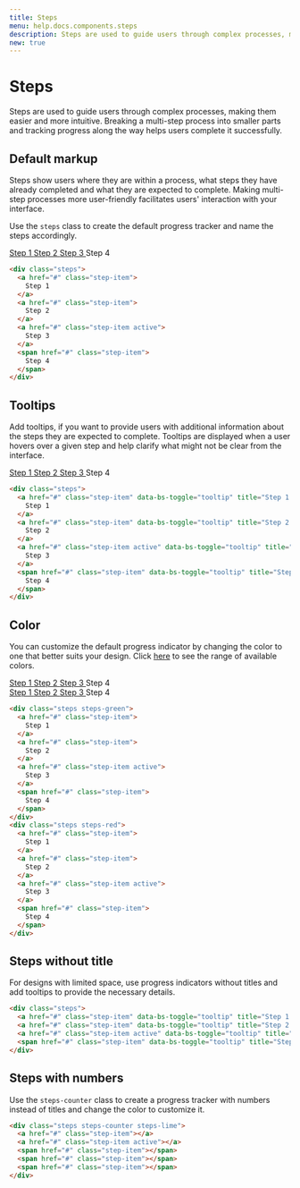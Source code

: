 ```yaml
---
title: Steps
menu: help.docs.components.steps
description: Steps are used to guide users through complex processes, making them easier and more intuitive. Breaking a multi-step process into smaller parts and tracking progress along the way helps users complete it successfully.
new: true
---
```


# Steps

Steps are used to guide users through complex processes, making them easier and more intuitive. Breaking a multi-step process into smaller parts and tracking progress along the way helps users complete it successfully.

## Default markup

Steps show users where they are within a process, what steps they have already completed and what they are expected to complete. Making multi-step processes more user-friendly facilitates users' interaction with your interface.

Use the `steps` class to create the default progress tracker and name the steps accordingly.

<Example>
<div class="steps">
  <a href="#" class="step-item">
    Step 1
  </a>
  <a href="#" class="step-item">
    Step 2
  </a>
  <a href="#" class="step-item active">
    Step 3
  </a>
  <span href="#" class="step-item">
    Step 4
  </span>
</div>
</Example>

~~~html
<div class="steps">
  <a href="#" class="step-item">
    Step 1
  </a>
  <a href="#" class="step-item">
    Step 2
  </a>
  <a href="#" class="step-item active">
    Step 3
  </a>
  <span href="#" class="step-item">
    Step 4
  </span>
</div>
~~~


## Tooltips

Add tooltips, if you want to provide users with additional information about the steps they are expected to complete. Tooltips are displayed when a user hovers over a given step and help clarify what might not be clear from the interface.

<Example>
<div class="steps">
  <a href="#" class="step-item" data-bs-toggle="tooltip" title="Step 1 description">
    Step 1
  </a>
  <a href="#" class="step-item" data-bs-toggle="tooltip" title="Step 2 description">
    Step 2
  </a>
  <a href="#" class="step-item active" data-bs-toggle="tooltip" title="Step 3 description">
    Step 3
  </a>
  <span href="#" class="step-item" data-bs-toggle="tooltip" title="Step 4 description">
    Step 4
  </span>
</div>
</Example>

~~~html
<div class="steps">
  <a href="#" class="step-item" data-bs-toggle="tooltip" title="Step 1 description">
    Step 1
  </a>
  <a href="#" class="step-item" data-bs-toggle="tooltip" title="Step 2 description">
    Step 2
  </a>
  <a href="#" class="step-item active" data-bs-toggle="tooltip" title="Step 3 description">
    Step 3
  </a>
  <span href="#" class="step-item" data-bs-toggle="tooltip" title="Step 4 description">
    Step 4
  </span>
</div>
~~~


## Color

You can customize the default progress indicator by changing the color to one that better suits your design. Click [here](colors) to see the range of available colors.

<Example>
<div class="steps steps-green">
  <a href="#" class="step-item">
    Step 1
  </a>
  <a href="#" class="step-item">
    Step 2
  </a>
  <a href="#" class="step-item active">
    Step 3
  </a>
  <span href="#" class="step-item">
    Step 4
  </span>
</div>
<div class="steps steps-red">
  <a href="#" class="step-item">
    Step 1
  </a>
  <a href="#" class="step-item">
    Step 2
  </a>
  <a href="#" class="step-item active">
    Step 3
  </a>
  <span href="#" class="step-item">
    Step 4
  </span>
</div>
</Example>

~~~html
<div class="steps steps-green">
  <a href="#" class="step-item">
    Step 1
  </a>
  <a href="#" class="step-item">
    Step 2
  </a>
  <a href="#" class="step-item active">
    Step 3
  </a>
  <span href="#" class="step-item">
    Step 4
  </span>
</div>
<div class="steps steps-red">
  <a href="#" class="step-item">
    Step 1
  </a>
  <a href="#" class="step-item">
    Step 2
  </a>
  <a href="#" class="step-item active">
    Step 3
  </a>
  <span href="#" class="step-item">
    Step 4
  </span>
</div>
~~~


## Steps without title

For designs with limited space, use progress indicators without titles and add tooltips to provide the necessary details.

<Example>
<div class="steps">
  <a href="#" class="step-item" data-bs-toggle="tooltip" title="Step 1 description"></a>
  <a href="#" class="step-item" data-bs-toggle="tooltip" title="Step 2 description"></a>
  <a href="#" class="step-item active" data-bs-toggle="tooltip" title="Step 3 description"></a>
  <span href="#" class="step-item" data-bs-toggle="tooltip" title="Step 4 description"></span>
</div>
</Example>

~~~html
<div class="steps">
  <a href="#" class="step-item" data-bs-toggle="tooltip" title="Step 1 description"></a>
  <a href="#" class="step-item" data-bs-toggle="tooltip" title="Step 2 description"></a>
  <a href="#" class="step-item active" data-bs-toggle="tooltip" title="Step 3 description"></a>
  <span href="#" class="step-item" data-bs-toggle="tooltip" title="Step 4 description"></span>
</div>
~~~


## Steps with numbers

Use the `steps-counter` class to create a progress tracker with numbers instead of titles and change the color to customize it.

<Example>
<div class="steps steps-counter steps-lime">
  <a href="#" class="step-item"></a>
  <a href="#" class="step-item active"></a>
  <span href="#" class="step-item"></span>
  <span href="#" class="step-item"></span>
  <span href="#" class="step-item"></span>
</div>
</Example>

~~~html
<div class="steps steps-counter steps-lime">
  <a href="#" class="step-item"></a>
  <a href="#" class="step-item active"></a>
  <span href="#" class="step-item"></span>
  <span href="#" class="step-item"></span>
  <span href="#" class="step-item"></span>
</div>
~~~
